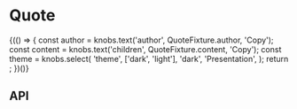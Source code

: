 
<Meta title="Components/Quote" component={Quote} />

# Quote

<Canvas>
  <Story name="Base component">
    {(() => {
      const author = knobs.text('author', QuoteFixture.author, 'Copy');
      const content = knobs.text('children', QuoteFixture.content, 'Copy');
      const theme = knobs.select(
        'theme',
        ['dark', 'light'],
        'dark',
        'Presentation',
      );
      return <Quote author={author} content={content} theme={theme} />;
    })()}
  </Story>
</Canvas>

## API

<ArgsTable of={Quote} />
